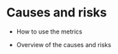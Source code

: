 # Causes and risks {#sec-ch13Causes}

-   How to use the metrics

-   Overview of the causes and risks
